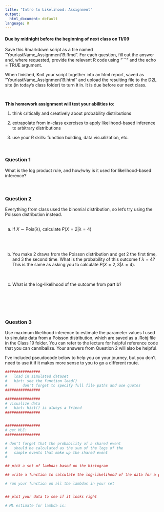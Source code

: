 ```yaml
---
title: "Intro to Likelihood: Assignment"
output:
  html_document: default
language: R
---
```


<!-- To render the assignment in Rmarkdown, enter the command below in the R console -->
<!-- rmarkdown::render("Class_19_Assignment.Rmd") -->

#### Due by midnight before the beginning of next class on 11/09

Save this Rmarkdown script as a file named “YourlastName_Assignment19.Rmd”. 
For each question, fill out the answer and, where requested, 
provide the relevant R code using "```" and the echo = TRUE argument.

When finished, Knit your script together into an html report, 
saved as “YourlastName_Assignment19.html” and upload the 
resulting file to the D2L site (in today’s class folder) to turn it in. 
It is due before our next class.

\

**This homework assignment will test your abilities to:**

1. think critically and creatively about probability distributions

2. extrapolate from in-class exercises to apply likelihood-based inference to arbitrary distributions

3. use your R skills: function building, data visualization, etc.

\

### Question 1

What is the log product rule, and how/why is it used for likelihood-based inference?
\
\
\

### Question 2

Everything from class used the binomial distribution, so let's try using the Poisson distribution instead.
\
\

a) If $X \sim \text{Pois}(\lambda)$, calculate $P(X=2 | \lambda=4)$
\
\
\
\
b) You make 2 draws from the Poisson distribution and get 2 the first time, and 3 the second time. What is the probability of this outcome f $\lambda = 4$?
This is the same as asking you to calculate $P(X={2,3}| \lambda=4)$.
\
\
\

c) What is the log-likelihood of the outcome from part b?

\
\
\
\

### Question 3

Use maximum likelihood inference to estimate 
the parameter values I used to simulate data from a Poisson distribution, 
which are saved as a .Robj file in the Class 19 folder.
You can refer to the lecture for helpful reference 
code that you can cannibalize.
Your answers from Question 2 will also be helpful.

I've included pseudocode below to help you on your journey, but you don't need to use it if it makes more sense to you to go a different route.

```r
################
#	load in simulated dataset 
#	hint: see the function load()
#		don't forget to specify full file paths and use quotes
################

################
# visualize data
#	hint: hist() is always a friend
################


################
# get MLE:
################

# don't forget that the probability of a shared event 
#	should be calculated as the sum of the logs of the 
#	simple events that make up the shared event
#

## pick a set of lambdas based on the histogram

## write a function to calculate the log-likelihood of the data for a given lambda

# run your function on all the lambdas in your set


## plot your data to see if it looks right

# ML estimate for lambda is:


```